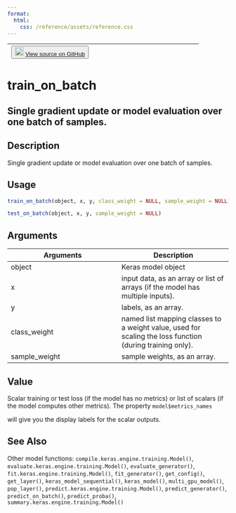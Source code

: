 ```yaml
---
format:
  html:
    css: /reference/assets/reference.css
---
```


| <button class="button"> ![](/reference/assets/GitHub-Mark-32px.png){width="20"} [View source on GitHub](https://github.com/rstudio/keras//blob/main/R/model.R#L1049) </button> |
|:------------------------------:|:--------------------------------------:|

# train_on_batch

## Single gradient update or model evaluation over one batch of samples.

## Description
Single gradient update or model evaluation over one batch of samples. 


## Usage
```r
train_on_batch(object, x, y, class_weight = NULL, sample_weight = NULL) 

test_on_batch(object, x, y, sample_weight = NULL) 
```

## Arguments
|Arguments|Description|
|---|---|
| object | Keras model object |
| x | input data, as an array or list of arrays (if the model has multiple inputs). |
| y | labels, as an array. |
| class_weight | named list mapping classes to a weight value, used for scaling the loss function (during training only). |
| sample_weight | sample weights, as an array. |



## Value

Scalar training or test loss (if the model has no metrics) or list of scalars (if the model computes other metrics). The property `model$metrics_names`

will give you the display labels for the scalar outputs. 



## See Also
Other model functions:  `compile.keras.engine.training.Model()`, `evaluate.keras.engine.training.Model()`, `evaluate_generator()`, `fit.keras.engine.training.Model()`, `fit_generator()`, `get_config()`, `get_layer()`, `keras_model_sequential()`, `keras_model()`, `multi_gpu_model()`, `pop_layer()`, `predict.keras.engine.training.Model()`, `predict_generator()`, `predict_on_batch()`, `predict_proba()`, `summary.keras.engine.training.Model()`


